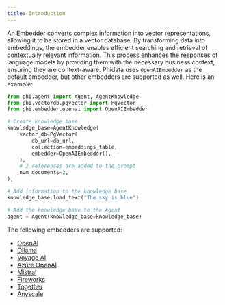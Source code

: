 ```yaml
---
title: Introduction
---
```


An Embedder converts complex information into vector representations, allowing it to be stored in a vector database. By transforming data into embeddings, the embedder enables efficient searching and retrieval of contextually relevant information. This process enhances the responses of language models by providing them with the necessary business context, ensuring they are context-aware. Phidata uses `OpenAIEmbedder` as the default embedder, but other embedders are supported as well. Here is an example:

```python
from phi.agent import Agent, AgentKnowledge
from phi.vectordb.pgvector import PgVector
from phi.embedder.openai import OpenAIEmbedder

# Create knowledge base
knowledge_base=AgentKnowledge(
    vector_db=PgVector(
        db_url=db_url,
        collection=embeddings_table,
        embedder=OpenAIEmbedder(),
    ),
    # 2 references are added to the prompt
    num_documents=2,
),

# Add information to the knowledge base
knowledge_base.load_text("The sky is blue")

# Add the knowledge base to the Agent
agent = Agent(knowledge_base=knowledge_base)
```

The following embedders are supported:

- [OpenAI](/embedder/openai)
- [Ollama](/embedder/ollama)
- [Voyage AI](/embedder/voyageai)
- [Azure OpenAI](/embedder/azure_openai)
- [Mistral](/embedder/mistral)
- [Fireworks](/embedder/fireworks)
- [Together](/embedder/together)
- [Anyscale](/embedder/anyscale)
